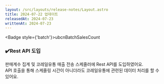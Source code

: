 ```yaml
---
layout: /src/layouts/release-notes/Layout.astro
title: 2024-07-22 업데이트
releasedAt: 2024-07-23
writtenAt: 2024-07-23
---
```



<Badge style={'batch'}>ubcnBatchSalesCount</Badge>
### ✔️Rest API 도입
판매계수 집계 및 코레일유통 매출 전송 스케줄러에 Rest API를 도입하였어요.\
API 호출을 통해 스케줄링 시간이 아니더라도 코레일유통에 관련된 데이터 처리를 할 수 있어요.
<br/>